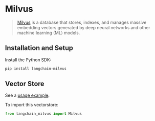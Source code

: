 # Milvus

>[Milvus](https://milvus.io/docs/overview.md) is a database that stores, indexes, and manages
> massive embedding vectors generated by deep neural networks and other machine learning (ML) models.


## Installation and Setup

Install the Python SDK:

```bash
pip install langchain-milvus
```

## Vector Store

See a [usage example](/oss/integrations/vectorstores/milvus).

To import this vectorstore:
```python
from langchain_milvus import Milvus
```
